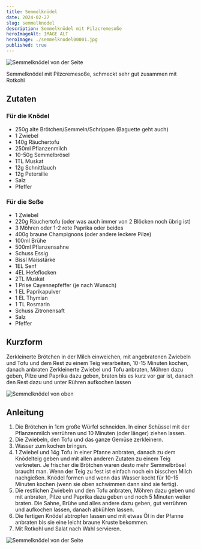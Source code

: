 ```yaml
---
title: Semmelknödel
date: 2024-02-27
slug: semmelknodel
description: Semmelknödel mit Pilzcremesoße
heroImageAlt: IMAGE ALT
heroImage: ./semmelknodel00001.jpg
published: true
---
```


![Semmelknödel von der Seite](./semmelknodel00003.jpg)

Semmelknödel mit Pilzcremesoße, schmeckt sehr gut zusammen mit <Link to="../rotkohl">Rotkohl</Link>

## Zutaten

### Für die Knödel
* 250g alte Brötchen/Semmeln/Schrippen (Baguette geht auch)
* 1 Zwiebel
* 140g Räuchertofu
* 250ml Pflanzenmilch
* 10-50g Semmelbrösel
* 1TL Muskat
* 12g Schnittlauch
* 12g Petersilie
* Salz
* Pfeffer

### Für die Soße
* 1 Zwiebel
* 220g Räuchertofu (oder was auch immer von 2 Blöcken noch übrig ist)
* 3 Möhren oder 1-2 rote Paprika oder beides
* 400g braune Champignons (oder andere leckere Pilze)
* 100ml Brühe
* 500ml Pflanzensahne
* Schuss Essig
* Bissl Maisstärke
* 1EL Senf
* 4EL Hefeflocken
* 2TL Muskat
* 1 Prise Cayennepfeffer (je nach Wunsch)
* 1 EL Paprikapulver
* 1 EL Thymian
* 1 TL Rosmarin
* Schuss Zitronensaft
* Salz
* Pfeffer


## Kurzform
Zerkleinerte Brötchen in der Milch einweichen, mit angebratenen Zwiebeln und Tofu und dem Rest zu einem Teig verarbeiten, 10-15 Minuten kochen, danach anbraten
Zerkleinerte Zwiebel und Tofu anbraten, Möhren dazu geben, Pilze und Paprika dazu geben, braten bis es kurz vor gar ist, danach den Rest dazu und unter Rühren aufkochen lassen

![Semmelknödel von oben](./semmelknodel00002.jpg)

## Anleitung

1. Die Brötchen in 1cm große Würfel schneiden. In einer Schüssel mit der Pflanzenmilch verrühren und 10 Minuten (oder länger) ziehen lassen.
2. Die Zwiebeln, den Tofu und das ganze Gemüse zerkleinern.
3. Wasser zum kochen bringen.
4. 1 Zwiebel und 14g Tofu in einer Pfanne anbraten, danach zu dem Knödelteig geben und mit allen anderen Zutaten zu einem Teig verkneten. Je frischer die Brötchen waren desto mehr Semmelbrösel braucht man. Wenn der Teig zu fest ist einfach noch ein bisschen Milch nachgießen. Knödel formen und wenn das Wasser kocht für 10-15 Minuten kochen (wenn sie oben schwimmen dann sind sie fertig).
5. Die restlichen Zwiebeln und den Tofu anbraten, Möhren dazu geben und mit anbraten, Pilze und Paprika dazu geben und noch 5 Minuten weiter braten. Die Sahne, Brühe und alles andere dazu geben, gut verrühren und aufkochen lassen, danach abkühlen lassen.
6. Die fertigen Knödel abtropfen lassen und mit etwas Öl in der Pfanne anbraten bis sie eine leicht braune Kruste bekommen.
7. Mit <Link to="../rotkohl">Rotkohl</Link> und Salat nach Wahl servieren.

![Semmelknödel von der Seite](./semmelknodel00003.jpg)